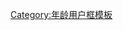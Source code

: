 {{Userbox
  |border-c=black
  |border-s=1
  |id-c=#AFEEEE
  |id=<big>1980s</big>
  |info=这个用户是一位[[80后]]。
  |info-c=#CCCCFF
  |info-fc=#0047AB
  |info-s=11
}}
<includeonly>[[Category:80后维基人|{{PAGENAME}}]]</includeonly><noinclude>
[[Category:80后维基人| ]]
[[Category:年龄用户框模板]]
</noinclude>